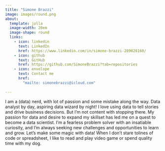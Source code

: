 ```yaml
---
title: "Simone Brazzi"
image: images/round.png
about:
  template: jolla
  image-width: 20em
  image-shape: round
  links:
    - icon: linkedin
      text: LinkedIn
      href: https://www.linkedin.com/in/simone-brazzi-289028160/
    - icon: github
      text: GitHub
      href: https://github.com/SimoneBrazzi?tab=repositories
    - icon: envelope
      text: Contact me
      href: 
        "mailto: simonebrazzi@icloud.com"
        
---
```


I am a (data) nerd, with lot of passion and some mistake along the way. Data analyst by day, aspiring data wizard by night! I love using data to tell stories and drive business decisions. But I'm not content with stopping there. My passion for data and desire to expand my skillset has led me on a quest to become a data scientist. I'm a fearless problem solver with an insatiable curiosity, and I'm always seeking new challenges and opportunities to learn and grow. Let's make some magic with data!
When I don't stare tolines of code or spreadsheet, I like to read and play video game or spend quality time with my dog.